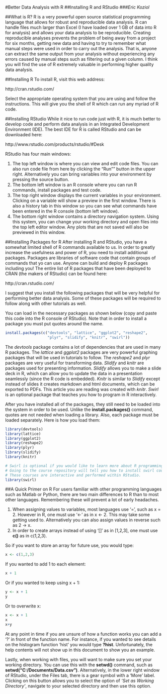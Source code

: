 
#Better Data Analysis with R
##Installing R and RStudio
###*Eric Koziol*

##What is R?
R is a very powerful open source statistical programming language that allows for robust and reproducible
data analysis.  R can handle files much larger than Excel (I have loaded over 1 GB of data into R for analysis) and allows your data analysis to be reproducible.  Creating reproducible analyses prevents the problem of being away from a project for six months, getting new data and having to try to remember what manual steps were used in order to carry out the analysis.  That is, anyone can extract the same output from your analysis without experiencing any errors caused by manual steps such as filtering out a given column.  I think you will find the use of R extremely valuable in performing higher quality data analysis.

##Installing R
To install R, visit this web address:

http://cran.rstudio.com/

Select the appropriate operating system that you are using and follow the instructions.  This will give
you the shell of R which can run any myriad of R code.

##Installing RStudio
While it nice to run code just with R, it is much better to develop code and perform data analysis in an 
Integrated Development Environment (IDE).  The best IDE for R is called RStudio and can be downloaded here:

http://www.rstudio.com/products/rstudio/#Desk

RStudio has four main windows:

1.  The top left window is where you can view and edit code files.  You can also run code file from here by clicking the "Run"" button in the upper right.  Alternatively you can bring variables into your environment by pressing the source button.
2.  The bottom left window is an R console where you can run R commands, install packages and test code.
3.  The top right window displays the current variables in your environment.  Clicking on a variable will show a preview in the first window.  There is also a history tab in this window so you can see what commands have been entered in the R console (bottom left window).
4.  The bottom right window contains a directory navigation system.  Using this system, you can change your working directory and open files into the top left editor window.  Any plots that are not saved will also be previewed in this window.

##Installing Packages for R
After installing R and RStudio, you have a somewhat limited shell of R commands available to us.  In order to greatly increase the usefulness and power of R, you need to install additional packages.  Packages are libraries of software code that contain groups of commands that yo can use.  Anyone can build and deploy R packages including you!  The entire list of R packages that have been deployed to CRAN (the makers of RStudio) can be found here:

http://cran.rstudio.com/

I suggest that you install the following packages that will be very helpful for performing better data analysis.  Some of these packages will be required to follow along with other tutorials as well.

You can load in the necessary packages as shown below (copy and paste this code into the R console of RStudio).  Note that in order to install a package you must put quotes around the name.

```r
install.packages(c("devtools", "lattice", "ggplot2", "reshape2", 
                   "plyr", "slidify", "knitr", "swirl"))
```


The *devtools* package contains a lot of dependencies that are used in many R packages.  The *lattice* and *ggplot2* packages are very powerful graphing packages that will be used in tutorials to follow.  The *reshape2* and *plyr* packages are very useful for transforming data.  *Slidify* and *knitr* are packages used for presenting information.  *Slidify* allows you to make a slide deck in R, which can allow you to update the data in a presentation seamlessly (since the R code is embedded).  *Knitr* is similar to *Slidify* except instead of slides it creates markdown and html documents, which can be exported to PDFs.  This article you are reading was created with *knitr*.  *Swirl* is an optional package that teaches you how to program in R interactively.

After you have installed all of the packages, they still need to be loaded into the system in order to be used. Unlike the **install.packages()** command, quotes are not needed when loading a library.  Also, each package must be loaded separately. Here is how you load them:

```r
library(devtools)
library(lattice)
library(ggplot2)
library(reshape2)
library(plyr)
library(slidify)
library(knitr)

# Swirl is optional if you would like to learn more about R programming.  
# Going to the course repository will tell you how to install swirl courses.  
# These courses are interactive and performed within RStudio.
library(swirl)
```

##A Quick Primer on R
For users familiar with other programming languages such as Matlab or Python, there are two main differences to R than to most other languages.  Remembering these will prevent a lot of early headaches.

1.  When assigning values to variables, most languages use '=', such as x = 2.  However in R, one must use '<-' as in x <- 2.  This may take some getting used to.  Alternatively you can also assign values in reverse such as 2 -> x.
2.  In order to create arrays instead of using '[]' as in [1,2,3], one must use **c()** as in c(1,2,3).

So if you want to store an array for future use, you would type:

```r
x <- c(1,2,3)
```

If you wanted to add 1 to each element:

```r
x + 1
```

Or if you wanted to keep using x + 1:

```r
y <- x + 1
y
```

Or to overwrite x:

```r
x <- x + 1
x
x+y
```


At any point in time if you are unsure of how a function works you can add a '?' in front of the function name.  For instance, if you wanted to see details on the histogram function 'hist' you would type **?hist**.  Unfortunately, the help contents will not show up in this document to show you an example.

Lastly, when working with files, you will want to make sure you set your working directory.  You can use this with the **setwd()** command, such as **setwd("C:/Documents/Data.csv")**.  Alternatively, in the lower right window of RStudio, under the Files tab, there is a gear symbol with a 'More' label.  Clicking on this button allows you to select the option of *'Set as Working Directory'*, navigate to your selected directory and then use this option.


